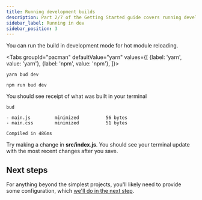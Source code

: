 ```yaml
---
title: Running development builds
description: Part 2/7 of the Getting Started guide covers running development builds
sidebar_label: Running in dev
sidebar_position: 3
---
```



You can run the build in development mode for hot module reloading.

<Tabs
  groupId="pacman"
  defaultValue="yarn"
  values={[
    {label: 'yarn', value: 'yarn'},
    {label: 'npm', value: 'npm'},
  ]}>
  <TabItem value="yarn">

    yarn bud dev

  </TabItem>
  <TabItem value="npm">

    npm run bud dev

  </TabItem>
</Tabs>

You should see receipt of what was built in your terminal

```shell {3} title='$ bud build'
bud

- main.js         minimized          56 bytes
- main.css        minimized          51 bytes

Compiled in 486ms
```

Try making a change in **src/index.js**. You should see your terminal update with the most recent changes after you save.

## Next steps

For anything beyond the simplest projects, you'll likely need to provide some configuration, which [we'll do in the next step](/guides/getting-started/config).

